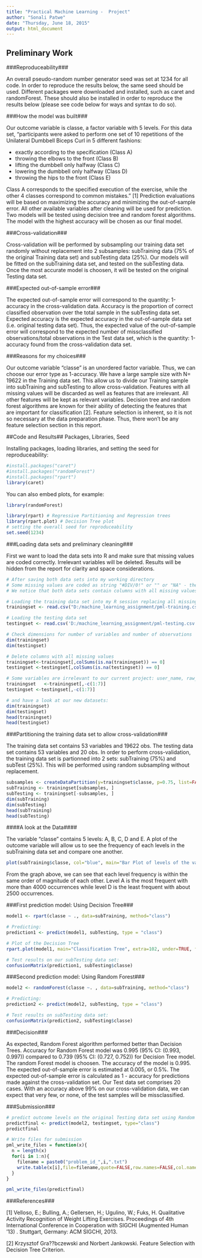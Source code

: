 ```yaml
---
title: "Practical Machine Learning -  Project"
author: "Sonali Patwe"
date: "Thursday, June 18, 2015"
output: html_document
---
```


## Preliminary Work##
###Reproduceability###

An overall pseudo-random number generator seed was set at 1234 for all code. In order to reproduce the results below, the same seed should be used.
Different packages were downloaded and installed, such as caret and randomForest. These should also be installed in order to reproduce the results below (please see code below for ways and syntax to do so).

###How the model was built###

Our outcome variable is classe, a factor variable with 5 levels. For this data set, "participants were asked to perform one set of 10 repetitions of the Unilateral Dumbbell Biceps Curl in 5 different fashions:

- exactly according to the specification (Class A)
- throwing the elbows to the front (Class B)
- lifting the dumbbell only halfway (Class C)
- lowering the dumbbell only halfway (Class D)
- throwing the hips to the front (Class E)

Class A corresponds to the specified execution of the exercise, while the other 4 classes correspond to common mistakes." [1]
Prediction evaluations will be based on maximizing the accuracy and minimizing the out-of-sample error. All other available variables after cleaning will be used for prediction.
Two models will be tested using decision tree and random forest algorithms. The model with the highest accuracy will be chosen as our final model.

###Cross-validation###

Cross-validation will be performed by subsampling our training data set randomly without replacement into 2 subsamples: subTraining data (75% of the original Training data set) and subTesting data (25%). Our models will be fitted on the subTraining data set, and tested on the subTesting data. Once the most accurate model is choosen, it will be tested on the original Testing data set.

###Expected out-of-sample error###

The expected out-of-sample error will correspond to the quantity: 1-accuracy in the cross-validation data. Accuracy is the proportion of correct classified observation over the total sample in the subTesting data set. Expected accuracy is the expected accuracy in the out-of-sample data set (i.e. original testing data set). Thus, the expected value of the out-of-sample error will correspond to the expected number of missclassified observations/total observations in the Test data set, which is the quantity: 1-accuracy found from the cross-validation data set.

###Reasons for my choices###

Our outcome variable "classe" is an unordered factor variable. Thus, we can choose our error type as 1-accuracy. We have a large sample size with N= 19622 in the Training data set. This allow us to divide our Training sample into subTraining and subTesting to allow cross-validation. Features with all missing values will be discarded as well as features that are irrelevant. All other features will be kept as relevant variables.
Decision tree and random forest algorithms are known for their ability of detecting the features that are important for classification [2]. Feature selection is inherent, so it is not so necessary at the data preparation phase. Thus, there won't be any feature selection section in this report.

##Code and Results##
Packages, Libraries, Seed

Installing packages, loading libraries, and setting the seed for reproduceability:

```r
#install.packages("caret")
#install.packages("randomForest")
#install.packages("rpart")
library(caret)
```

You can also embed plots, for example:

```r
library(randomForest)
```

```r
library(rpart) # Regressive Partitioning and Regression trees
library(rpart.plot) # Decision Tree plot
# setting the overall seed for reproduceability
set.seed(1234)
```
###Loading data sets and preliminary cleaning###

First we want to load the data sets into R and make sure that missing values are coded correctly.
Irrelevant variables will be deleted.
Results will be hidden from the report for clarity and space considerations.

```r
# After saving both data sets into my working directory
# Some missing values are coded as string "#DIV/0!" or "" or "NA" - these will be changed to NA.
# We notice that both data sets contain columns with all missing values - these will be deleted.  

# Loading the training data set into my R session replacing all missing with "NA"
trainingset <- read.csv("D:/machine_learning_assignment/pml-training.csv", na.strings=c("NA","#DIV/0!", ""))

# Loading the testing data set 
testingset <- read.csv('D:/machine_learning_assignment/pml-testing.csv', na.strings=c("NA","#DIV/0!", ""))

# Check dimensions for number of variables and number of observations
dim(trainingset)
dim(testingset)

# Delete columns with all missing values
trainingset<-trainingset[,colSums(is.na(trainingset)) == 0]
testingset <-testingset[,colSums(is.na(testingset)) == 0]

# Some variables are irrelevant to our current project: user_name, raw_timestamp_part_1, raw_timestamp_part_,2 cvtd_timestamp, new_window, and  num_window (columns 1 to 7). We can delete these variables.
trainingset   <-trainingset[,-c(1:7)]
testingset <-testingset[,-c(1:7)]

# and have a look at our new datasets:
dim(trainingset)
dim(testingset)
head(trainingset)
head(testingset)

```
###Partitioning the training data set to allow cross-validation###

The training data set contains 53 variables and 19622 obs.
The testing data set contains 53 variables and 20 obs.
In order to perform cross-validation, the training data set is partionned into 2 sets: subTraining (75%) and subTest (25%).
This will be performed using random subsampling without replacement.
```r
subsamples <- createDataPartition(y=trainingset$classe, p=0.75, list=FALSE)
subTraining <- trainingset[subsamples, ] 
subTesting <- trainingset[-subsamples, ]
dim(subTraining)
dim(subTesting)
head(subTraining)
head(subTesting)
```
####A look at the Data####

The variable "classe" contains 5 levels: A, B, C, D and E. A plot of the outcome variable will allow us to see the frequency of each levels in the subTraining data set and compare one another.

```r
plot(subTraining$classe, col="blue", main="Bar Plot of levels of the variable classe within the subTraining data set", xlab="classe levels", ylab="Frequency")
```

From the graph above, we can see that each level frequency is within the same order of magnitude of each other. Level A is the most frequent with more than 4000 occurrences while level D is the least frequent with about 2500 occurrences.

###First prediction model: Using Decision Tree###
```r
model1 <- rpart(classe ~ ., data=subTraining, method="class")

# Predicting:
prediction1 <- predict(model1, subTesting, type = "class")

# Plot of the Decision Tree
rpart.plot(model1, main="Classification Tree", extra=102, under=TRUE, faclen=0)
```

```r
# Test results on our subTesting data set:
confusionMatrix(prediction1, subTesting$classe)
```


###Second prediction model: Using Random Forest###
```r
model2 <- randomForest(classe ~. , data=subTraining, method="class")

# Predicting:
prediction2 <- predict(model2, subTesting, type = "class")

# Test results on subTesting data set:
confusionMatrix(prediction2, subTesting$classe)
```

###Decision###

As expected, Random Forest algorithm performed better than Decision Trees.
Accuracy for Random Forest model was 0.995 (95% CI: (0.993, 0.997)) compared to 0.739 (95% CI: (0.727, 0.752)) for Decision Tree model. The random Forest model is choosen. The accuracy of the model is 0.995. The expected out-of-sample error is estimated at 0.005, or 0.5%. The expected out-of-sample error is calculated as 1 - accuracy for predictions made against the cross-validation set. Our Test data set comprises 20 cases. With an accuracy above 99% on our cross-validation data, we can expect that very few, or none, of the test samples will be missclassified.

###Submission###
```r
# predict outcome levels on the original Testing data set using Random Forest algorithm
predictfinal <- predict(model2, testingset, type="class")
predictfinal
```

```r
# Write files for submission
pml_write_files = function(x){
  n = length(x)
  for(i in 1:n){
    filename = paste0("problem_id_",i,".txt")
    write.table(x[i],file=filename,quote=FALSE,row.names=FALSE,col.names=FALSE)
  }
}

pml_write_files(predictfinal)
```
###References###

[1] Velloso, E.; Bulling, A.; Gellersen, H.; Ugulino, W.; Fuks, H. Qualitative Activity Recognition of Weight Lifting Exercises. Proceedings of 4th International Conference in Cooperation with SIGCHI (Augmented Human '13) . Stuttgart, Germany: ACM SIGCHI, 2013.

[2] Krzysztof Gra??bczewski and Norbert Jankowski. Feature Selection with Decision Tree Criterion.
